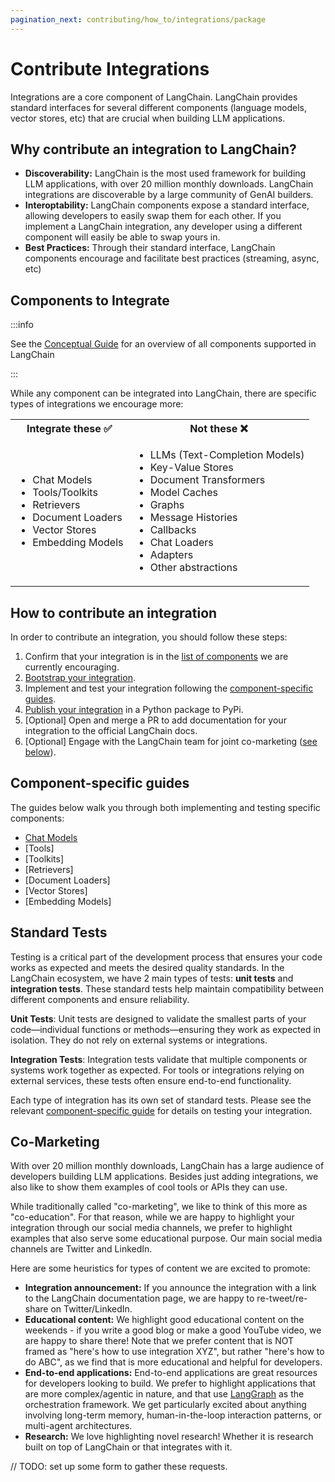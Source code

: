 ```yaml
---
pagination_next: contributing/how_to/integrations/package
---
```


# Contribute Integrations

Integrations are a core component of LangChain.
LangChain provides standard interfaces for several different components (language models, vector stores, etc) that are crucial when building LLM applications.


## Why contribute an integration to LangChain?

- **Discoverability:** LangChain is the most used framework for building LLM applications, with over 20 million monthly downloads. LangChain integrations are discoverable by a large community of GenAI builders.
- **Interoptability:** LangChain components expose a standard interface, allowing developers to easily swap them for each other. If you implement a LangChain integration, any developer using a different component will easily be able to swap yours in.
- **Best Practices:** Through their standard interface, LangChain components encourage and facilitate best practices (streaming, async, etc)


## Components to Integrate

:::info

See the [Conceptual Guide](../../../concepts/index.mdx) for an overview of all components
supported in LangChain

:::

While any component can be integrated into LangChain, there are specific types of integrations we encourage more:

<table>
  <tr>
    <th>Integrate these ✅</th>
    <th>Not these ❌</th>
  </tr>
  <tr>
    <td>
      <ul>
        <li>Chat Models</li>
        <li>Tools/Toolkits</li>
        <li>Retrievers</li>
        <li>Document Loaders</li>
        <li>Vector Stores</li>
        <li>Embedding Models</li>
      </ul>
    </td>
    <td>
      <ul>
        <li>LLMs (Text-Completion Models)</li>
        <li>Key-Value Stores</li>
        <li>Document Transformers</li>
        <li>Model Caches</li>
        <li>Graphs</li>
        <li>Message Histories</li>
        <li>Callbacks</li>
        <li>Chat Loaders</li>
        <li>Adapters</li>
        <li>Other abstractions</li>
      </ul>
    </td>
  </tr>
</table>

## How to contribute an integration

In order to contribute an integration, you should follow these steps:

1. Confirm that your integration is in the [list of components](#components-to-integrate) we are currently encouraging.
2. [Bootstrap your integration](/docs/contributing/how_to/integrations/package/).
3. Implement and test your integration following the [component-specific guides](#component-specific-guides).
4. [Publish your integration](/docs/contributing/how_to/integrations/publish/) in a Python package to PyPi.
5. [Optional] Open and merge a PR to add documentation for your integration to the official LangChain docs.
6. [Optional] Engage with the LangChain team for joint co-marketing ([see below](#co-marketing)).

## Component-specific guides

The guides below walk you through both implementing and testing specific components:

- [Chat Models](/docs/contributing/how_to/integrations/chat_models)
- [Tools]
- [Toolkits]
- [Retrievers]
- [Document Loaders]
- [Vector Stores]
- [Embedding Models]

## Standard Tests

Testing is a critical part of the development process that ensures your code works as expected and meets the desired quality standards.
In the LangChain ecosystem, we have 2 main types of tests: **unit tests** and **integration tests**.
These standard tests help maintain compatibility between different components and ensure reliability.

**Unit Tests**: Unit tests are designed to validate the smallest parts of your code—individual functions or methods—ensuring they work as expected in isolation. They do not rely on external systems or integrations.

**Integration Tests**: Integration tests validate that multiple components or systems work together as expected. For tools or integrations relying on external services, these tests often ensure end-to-end functionality.

Each type of integration has its own set of standard tests. Please see the relevant [component-specific guide](#component-specific-guides) for details on testing your integration.

## Co-Marketing

With over 20 million monthly downloads, LangChain has a large audience of developers building LLM applications.
Besides just adding integrations, we also like to show them examples of cool tools or APIs they can use.

While traditionally called "co-marketing", we like to think of this more as "co-education".
For that reason, while we are happy to highlight your integration through our social media channels, we prefer to highlight examples that also serve some educational purpose.
Our main social media channels are Twitter and LinkedIn.

Here are some heuristics for types of content we are excited to promote:

- **Integration announcement:** If you announce the integration with a link to the LangChain documentation page, we are happy to re-tweet/re-share on Twitter/LinkedIn.
- **Educational content:** We highlight good educational content on the weekends - if you write a good blog or make a good YouTube video, we are happy to share there! Note that we prefer content that is NOT framed as "here's how to use integration XYZ", but rather "here's how to do ABC", as we find that is more educational and helpful for developers.
- **End-to-end applications:** End-to-end applications are great resources for developers looking to build. We prefer to highlight applications that are more complex/agentic in nature, and that use [LangGraph](https://github.com/langchain-ai/langgraph) as the orchestration framework. We get particularly excited about anything involving long-term memory, human-in-the-loop interaction patterns, or multi-agent architectures.
- **Research:** We love highlighting novel research! Whether it is research built on top of LangChain or that integrates with it.

// TODO: set up some form to gather these requests.